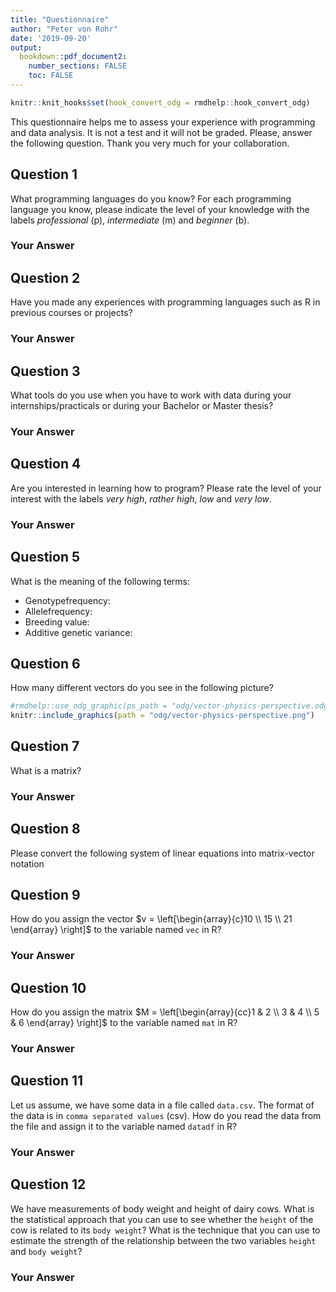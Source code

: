 ```yaml
---
title: "Questionnaire"
author: "Peter von Rohr"
date: '2019-09-20'
output:
  bookdown::pdf_document2: 
    number_sections: FALSE
    toc: FALSE
---
```


```r
knitr::knit_hooks$set(hook_convert_odg = rmdhelp::hook_convert_odg)
```

This questionnaire helps me to assess your experience with programming and data analysis. It is not a test and it will not be graded. Please, answer the following question. Thank you very much for your collaboration. 

## Question 1
What programming languages do you know? For each programming language you know, please indicate the level of your knowledge with the labels _professional_ (p), _intermediate_ (m) and _beginner_ (b).

### Your Answer <!-- Please specify your answer, starting on the next line-->


\vspace{10ex}
## Question 2
Have you made any experiences with programming languages such as R in previous courses or projects?

### Your Answer <!-- Please specify your answer, starting on the next line-->


\vspace{10ex}
## Question 3
What tools do you use when you have to work with data during your internships/practicals or during your Bachelor or Master thesis?

### Your Answer <!-- Please specify your answer, starting on the next line-->


\vspace{10ex}
## Question 4
Are you interested in learning how to program? Please rate the level of your interest with the labels _very high_, _rather high_, _low_ and _very low_. 

### Your Answer <!-- Please specify your answer, starting on the next line-->


\vspace{10ex}
## Question 5
What is the meaning of the following terms: 

* Genotypefrequency: 
* Allelefrequency:
* Breeding value:
* Additive genetic variance:


\vspace{10ex}
## Question 6
How many different vectors do you see in the following picture?

```r
#rmdhelp::use_odg_graphic(ps_path = "odg/vector-physics-perspective.odg", ps_rmd_src = s_this_rmd_file)
knitr::include_graphics(path = "odg/vector-physics-perspective.png")
```


\vspace{10ex}
## Question 7
What is a matrix?

### Your Answer <!-- Please specify your answer, starting on the next line-->


\vspace{10ex}
## Question 8
Please convert the following system of linear equations into matrix-vector notation

\begin{align}
 x_1 +  x_2 &= 2 \notag \\
 x_1 -  x_2 &= 1 \notag \\
 x_1        &= 4 \notag
(\#eq:intro-linalg-first-example)
\end{align}


\vspace{10ex}
## Question 9
How do you assign the vector $v = \left[\begin{array}{c}10 \\ 15 \\ 21 \end{array} \right]$ to the variable named `vec` in R?

### Your Answer <!-- Please specify your answer, starting on the next line-->


\vspace{10ex}
## Question 10
How do you assign the matrix $M = \left[\begin{array}{cc}1 & 2 \\ 3  &  4 \\ 5  & 6 \end{array} \right]$ to the variable named `mat` in R?

### Your Answer <!-- Please specify your answer, starting on the next line-->


\clearpage 
\pagebreak

## Question 11
Let us assume, we have some data in a file called `data.csv`. The format of the data is in `comma separated values` (csv). How do you read the data from the file and assign it to the variable named `datadf` in R?

### Your Answer <!-- Please specify your answer, starting on the next line-->


\vspace{10ex}
## Question 12
We have measurements of body weight and height of dairy cows. What is the statistical approach that you can use to see whether the `height` of the cow is related to its `body weight`? What is the technique that you can use to estimate the strength of the relationship between the two variables `height` and `body weight`?

### Your Answer <!-- Please specify your answer, starting on the next line-->


